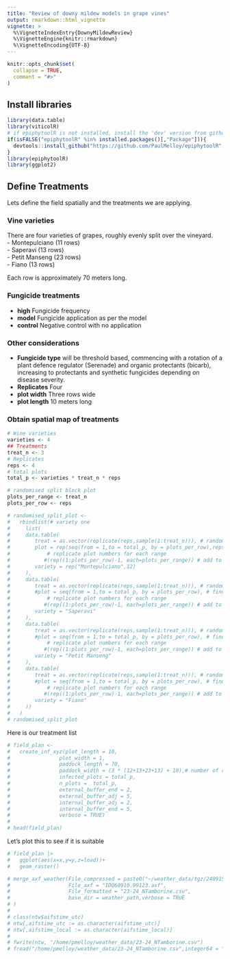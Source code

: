 ```yaml
---
title: "Review of downy mildew models in grape vines"
output: rmarkdown::html_vignette
vignette: >
  %\VignetteIndexEntry{DownyMildewReview}
  %\VignetteEngine{knitr::rmarkdown}
  %\VignetteEncoding{UTF-8}
---
```


```r
knitr::opts_chunk$set(
  collapse = TRUE,
  comment = "#>"
)
```

## Install libraries  

```r
library(data.table)
library(viticolR)
# if epiphytoolR is not installed, install the 'dev' version from github
if(isFALSE("epiphytoolR" %in% installed.packages()[,"Package"])){
  devtools::install_github("https://github.com/PaulMelloy/epiphytoolR",ref = "dev")
}
library(epiphytoolR)
library(ggplot2)
```

## Define Treatments  
Lets define the field spatially and the treatments we are applying.  

### Vine varieties  
There are four varieties of grapes, roughly evenly split over the vineyard.  
  - Montepulciano (11 rows)  
  - Saperavi (13 rows)  
  - Petit Manseng (23 rows)  
  - Fiano (13 rows)  

Each row is approximately 70 meters long.

### Fungicide treatments  
  - **high** Fungicide frequency  
  - **model** Fungicide application as per the model  
  - **control** Negative control with no application  

### Other considerations  
  - **Fungicide type** will be threshold based, commencing with a rotation of 
  a plant defence regulator (Serenade) and organic protectants (bicarb), increasing 
  to protectants and synthetic fungicides depending on disease severity.  
  - **Replicates** Four  
  - **plot width** Three rows wide  
  - **plot length** 10 meters long  
  
### Obtain spatial map of treatments

```r
# Wine varieties
varieties <- 4
## Treatments
treat_n <- 3
# Replicates
reps <- 4 
# total plots
total_p <- varieties * treat_n * reps

# randomised split block plot 
plots_per_range <- treat_n
plots_per_row <- reps

# randomised_split_plot <-
#   rbindlist(# variety one
#     list(
#     data.table(
#        treat = as.vector(replicate(reps,sample(1:treat_n))), # randomise each block
#        plot = rep(seq(from = 1,to = total_p, by = plots_per_row),reps), # find the plot numbers in the first range
#            # replicate plot numbers for each range
#           #(rep((1:plots_per_row)-1, each=plots_per_range)) # add to each range to move 
#        variety = rep("Montepulciano",12)
#     ),
#     data.table(
#        treat = as.vector(replicate(reps,sample(1:treat_n))), # randomise each block
#        #plot = seq(from = 1,to = total_p, by = plots_per_row), # find the plot numbers in the first range
#            # replicate plot numbers for each range
#           #(rep((1:plots_per_row)-1, each=plots_per_range)) # add to each range to move 
#        variety = "Saperavi"
#     ),
#     data.table(
#        treat = as.vector(replicate(reps,sample(1:treat_n))), # randomise each block
#        #plot = seq(from = 1,to = total_p, by = plots_per_row), # find the plot numbers in the first range
#            # replicate plot numbers for each range
#           #(rep((1:plots_per_row)-1, each=plots_per_range)) # add to each range to move 
#        variety = "Petit Manseng"
#     ),
#     data.table(
#        treat = as.vector(replicate(reps,sample(1:treat_n))), # randomise each block
#        #plot = seq(from = 1,to = total_p, by = plots_per_row), # find the plot numbers in the first range
#            # replicate plot numbers for each range
#           #(rep((1:plots_per_row)-1, each=plots_per_range)) # add to each range to move 
#        variety = "Fiano"
#     ))
#   )     
# randomised_split_plot
```  

Here is our treatment list

```r
# field_plan <- 
#   create_inf_xyz(plot_length = 10,
#                plot_width = 1,
#                paddock_length = 70,
#                paddock_width = (3 * (12+13+23+13) + 10),# number of rows of each variety +10m for outside buffer
#                infected_plots = total_p,
#                n_plots =  total_p,
#                external_buffer_end = 2,
#                external_buffer_adj = 5,
#                internal_buffer_adj = 2,
#                internal_buffer_end = 5,
#                verbose = TRUE)
# 
# head(field_plan)
```
Let's plot this to see if it is suitable  

```r
# field_plan |>
#   ggplot(aes(x=x,y=y,z=load))+
#   geom_raster()
```



```r
# merge_axf_weather(File_compressed = paste0("~/weather_data/tgz/240915_0946_IDQ60910.tgz"),
#                   File_axf = "IDQ60910.99123.axf",
#                   File_formatted = "23-24_NTamborine.csv",
#                   base_dir = weather_path,verbose = TRUE
# )
# 
# class(ntw$aifstime_utc)
# ntw[,aifstime_utc := as.character(aifstime_utc)]
# ntw[,aifstime_local := as.character(aifstime_local)]
# 
# fwrite(ntw, "/home/pmelloy/weather_data/23-24_NTamborine.csv")
# fread("/home/pmelloy/weather_data/23-24_NTamborine.csv",integer64 = "character")

```

